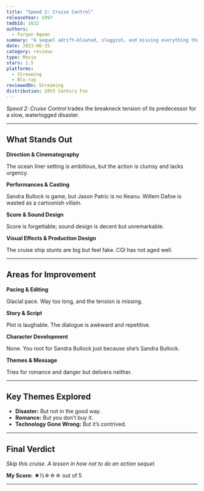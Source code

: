 ```yaml
---
title: "Speed 2: Cruise Control"
releaseYear: 1997
tmdbId: 1632
authors:
  - Furqan Agwan
summary: "A sequel adrift—bloated, sluggish, and missing everything that made the original a classic."
date: 2023-06-15
category: reviews
type: Movie
stars: 1.5
platforms:
  - Streaming
  - Blu-ray
reviewedOn: Streaming
distribution: 20th Century Fox
---
```


_Speed 2: Cruise Control_ trades the breakneck tension of its predecessor for a slow, waterlogged disaster.

---

## What Stands Out

**Direction & Cinematography**

The ocean liner setting is ambitious, but the action is clumsy and lacks urgency.

**Performances & Casting**

Sandra Bullock is game, but Jason Patric is no Keanu. Willem Dafoe is wasted as a cartoonish villain.

**Score & Sound Design**

Score is forgettable; sound design is decent but unremarkable.

**Visual Effects & Production Design**

The cruise ship stunts are big but feel fake. CGI has not aged well.

---

## Areas for Improvement

**Pacing & Editing**

Glacial pace. Way too long, and the tension is missing.

**Story & Script**

Plot is laughable. The dialogue is awkward and repetitive.

**Character Development**

None. You root for Sandra Bullock just because she’s Sandra Bullock.

**Themes & Message**

Tries for romance and danger but delivers neither.

---

## Key Themes Explored

- **Disaster:** But not in the good way.
- **Romance:** But you don’t buy it.
- **Technology Gone Wrong:** But it’s contrived.

---

## Final Verdict

_Skip this cruise. A lesson in how not to do an action sequel._

**My Score:** ★½☆☆☆ out of 5

---
